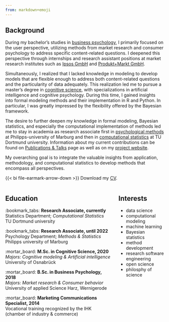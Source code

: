 ```yaml
---
from: markdown+emoji
---
```


## Background

During my bachelor's studies in [business psychology](https://www.hs-harz.de/en/study/faculty-of-business-studies/business-psychology-bsc), I primarily focused on the user perspective, utilizing methods from market research and consumer psychology to address specific content-related questions. I deepened this perspective through internships and research assistant positions at market research institutes such as [Ipsos GmbH](https://www.ipsos.com/en) and [Produkt+Markt GmbH](https://www.produktundmarkt.de/en/).

Simultaneously, I realized that I lacked knowledge in modeling to develop models that are flexible enough to address both content-related questions and the particularity of data adequately. This realization led me to pursue a master's degree in [cognitive science](https://www.uni-osnabrueck.de/en/prospective-students/studiengaenge-a-z/cognitive-science-master-of-science/), with specializations in artificial intelligence and cognitive psychology. During this time, I gained insights into formal modeling methods and their implementation in R and Python. In particular, I was greatly impressed by the flexibility offered by the Bayesian framework.

The desire to further deepen my knowledge in formal modeling, Bayesian statistics, and especially the computational implementation of methods led me to stay in academia as research associate first in [psychological methods](https://www.uni-marburg.de/de/fb04/team-heck) at Philipps-university of Marburg and then in [computational statistics](https://compstat.statistik.tu-dortmund.de/) at TU Dortmund university. Information about my current contributions can be found on [Publications & Talks](pubs.qmd) page as well as on my [project website](/PriorLearning/).

My overarching goal is to integrate the valuable insights from application, methodology, and computational statistics to develop methods that encompass all perspectives.

{{< bi file-earmark-arrow-down >}} Download my [CV](files/cv-engl-website.pdf).

:::: {.columns}

::: {.column width="70%"}

## Education

:bookmark_tabs: **Research Associate, currently**  
Statistics Department; *Computational Statistics* <br>
TU Dortmund university

:bookmark_tabs: **Research Associate, until 2022**  
Psychology Department; *Methods \& Statistics* <br>
Philipps university of Marburg

:mortar_board: **M.Sc. in Cognitive Science, 2020** <br>
*Majors: Cognitive modeling & Artificial intelligence* <br>
University of Osnabrück

:mortar_board: **B.Sc. in Business Psychology, 2018** <br>
*Majors: Market research & Consumer behavior* <br>
University of applied Science Harz, Wernigerode

:mortar_board: **Marketing Communications Specialist, 2014** <br>
Vocational training recognized by the IHK (chamber of industry & commerce)
:::

::: {.column width="30%"}

## Interests

+ data science
+ computational modeling
+ machine learning
+ Bayesian statistics
+ method development
+ research software engineering
+ open science
+ philosphy of science

:::

::::